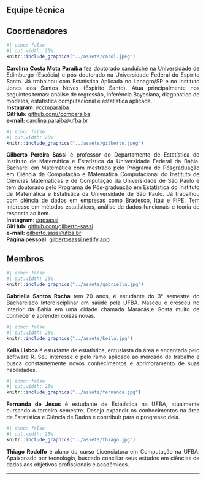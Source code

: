 <div style="text-align:justify">

# Equipe técnica

## Coordenadores

```r
#| echo: false
#| out.width: 25%
knitr::include_graphics("../assets/carol.jpeg")
```


**Carolina Costa Mota Paraíba** fez doutorado sanduíche na Universidade de Edimburgo (Escócia) e pós-doutorado na Universidade Federal do Espírito Santo. Já trabalhou com Estatística Aplicada no Lanagro/SP e no Instituto Jones dos Santos Neves (Espírito Santo). Atua principalmente nos seguintes temas: análise de regressão, inferência Bayesiana, diagnóstico de modelos, estatística computacional e estatística aplicada.<br>
**Instagram:** [`@`ccmparaiba](https://www.instagram.com/ccmparaiba/)<br>
**GitHub:** [github.com//ccmparaiba](https://github.com/ccmparaiba)<br>
**e-mail:** [carolina.paraiba`@`ufba.br](mailto:carolina.paraiba@ufba.br)

```r
#| echo: false
#| out.width: 25%
knitr::include_graphics("../assets/gilberto.jpeg")
```


**Gilberto Pereira Sassi** é professor do Departamento de Estatística do Instituto de Matemática e Estatística da Universidade Federal da Bahia. Bacharel em Matemática com mestrado pelo Programa de Pósgraduação em Ciência da Computação e Matemática Computacional do Instituto de Ciências Matemáticas e de Computação da Universidade de São Paulo e tem doutorado pelo Programa de Pós-graduação em Estatística do Instituto de Matemática e Estatística da Universidade de São Paulo. Já trabalhou com ciência de dados em empresas como Bradesco, Itaú e FIPE. Tem interesse em métodos estatísticos, análise de dados funcionais e teoria de resposta ao item.<br>
**Instagram:** [`@`gpsassi](https://www.instagram.com/gpsassi/)<br>
**GitHub:** [github.com/gilberto-sassi](https://github.com/gilberto-sassi)<br>
**e-mail:** [gilberto.sassi`@`ufba.br](mailto:gilberto.sassi@ufba.br)<br>
**Página pessoal:** [gilbertosassi.netlify.app](https://gilbertosassi.netlify.app){target="_blank"}

## Membros

```r
#| echo: false
#| out.width: 25%
knitr::include_graphics("../assets/gabriella.jpg")
```


**Gabriella Santos Rocha** tem 20 anos, é estudante do 3° semestre do Bacharelado Interdisciplinar em saúde pela UFBA. Nasceu e cresceu no interior da Bahia em uma cidade chamada Maracás,e Gosta muito de conhecer e aprender coisas novas.

```r
#| echo: false
#| out.width: 25%
knitr::include_graphics("../assets/keila.jpg")
```

**Keila Lisboa**  é estudante de estatística, entusiasta da área e encantada pelo software R. Seu interesse é pelo ramo aplicado ao mercado de trabalho e busca constantemente novos conhecimentos e aprimoramento de suas habilidades.

```r
#| echo: false
#| out.width: 25%
knitr::include_graphics("../assets/fernanda.jpg")
```

**Fernanda de Jesus** é estudante de Estatística na UFBA, atualmente cursando o terceiro semestre. Deseja expandir os conhecimentos na área de Estatística e Ciência de Dados e contribuir para o progresso dela.


```r
#| echo: false
#| out.width: 25%
knitr::include_graphics("../assets/thiago.jpg")
```


**Thiago Rodolfo** é aluno do curso Licenciatura em Computação na UFBA. Apaixonado por tecnologia, buscado conciliar seus estudos em ciências de dados aos objetivos profissionais e acadêmicos.

</div>

---
